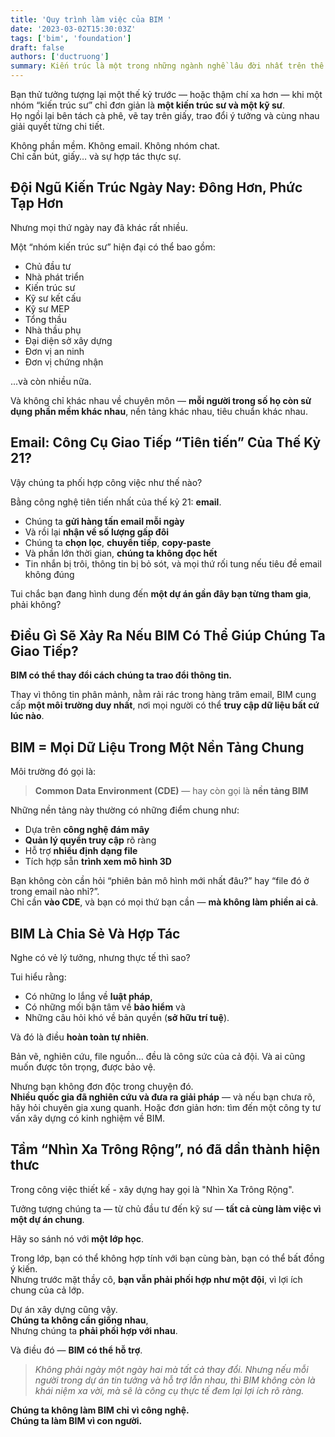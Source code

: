 ```yaml
---
title: 'Quy trình làm việc của BIM '
date: '2023-03-02T15:30:03Z'
tags: ['bim', 'foundation']
draft: false
authors: ['ductruong']
summary: Kiến trúc là một trong những ngành nghề lâu đời nhất trên thế giới. Một thế kỷ hoặc hơn trước, một nhóm kiến trúc sư bao gồm một kiến trúc sư và một kỹ sư. Họ chỉ cần ngồi lại, uống cà phê, dùng bút và giấy, rồi trò chuyện và cùng nhau giải quyết tất cả các chi tiết.
---
```


Bạn thử tưởng tượng lại một thế kỷ trước — hoặc thậm chí xa hơn — khi một nhóm “kiến trúc sư” chỉ đơn giản là **một kiến trúc sư và một kỹ sư**.  
Họ ngồi lại bên tách cà phê, vẽ tay trên giấy, trao đổi ý tưởng và cùng nhau giải quyết từng chi tiết.

Không phần mềm. Không email. Không nhóm chat.  
Chỉ cần bút, giấy… và sự hợp tác thực sự.

<TOCInline toc={props.toc} exclude="#" />

## Đội Ngũ Kiến Trúc Ngày Nay: Đông Hơn, Phức Tạp Hơn

Nhưng mọi thứ ngày nay đã khác rất nhiều.

Một “nhóm kiến trúc sư” hiện đại có thể bao gồm:

- Chủ đầu tư
- Nhà phát triển
- Kiến trúc sư
- Kỹ sư kết cấu
- Kỹ sư MEP
- Tổng thầu
- Nhà thầu phụ
- Đại diện sở xây dựng
- Đơn vị an ninh
- Đơn vị chứng nhận

...và còn nhiều nữa.

Và không chỉ khác nhau về chuyên môn — **mỗi người trong số họ còn sử dụng phần mềm khác nhau**, nền tảng khác nhau, tiêu chuẩn khác nhau.

## Email: Công Cụ Giao Tiếp “Tiên tiến” Của Thế Kỷ 21?

Vậy chúng ta phối hợp công việc như thế nào?

Bằng công nghệ tiên tiến nhất của thế kỷ 21: **email**.

- Chúng ta **gửi hàng tấn email mỗi ngày**
- Và rồi lại **nhận về số lượng gấp đôi**
- Chúng ta **chọn lọc**, **chuyển tiếp**, **copy-paste**
- Và phần lớn thời gian, **chúng ta không đọc hết**
- Tin nhắn bị trôi, thông tin bị bỏ sót, và mọi thứ rối tung nếu tiêu đề email không đúng

Tui chắc bạn đang hình dung đến **một dự án gần đây bạn từng tham gia**, phải không?

## Điều Gì Sẽ Xảy Ra Nếu BIM Có Thể Giúp Chúng Ta Giao Tiếp?

**BIM có thể thay đổi cách chúng ta trao đổi thông tin.**

Thay vì thông tin phân mảnh, nằm rải rác trong hàng trăm email, BIM cung cấp **một môi trường duy nhất**, nơi mọi người có thể **truy cập dữ liệu bất cứ lúc nào**.

## BIM = Mọi Dữ Liệu Trong Một Nền Tảng Chung

Môi trường đó gọi là:

> **Common Data Environment (CDE)** — hay còn gọi là **nền tảng BIM**

Những nền tảng này thường có những điểm chung như:

- Dựa trên **công nghệ đám mây**
- **Quản lý quyền truy cập** rõ ràng
- Hỗ trợ **nhiều định dạng file**
- Tích hợp sẵn **trình xem mô hình 3D**

Bạn không còn cần hỏi “phiên bản mô hình mới nhất đâu?” hay “file đó ở trong email nào nhỉ?”.  
Chỉ cần **vào CDE**, và bạn có mọi thứ bạn cần — **mà không làm phiền ai cả**.

## BIM Là Chia Sẻ Và Hợp Tác

Nghe có vẻ lý tưởng, nhưng thực tế thì sao?

Tui hiểu rằng:

- Có những lo lắng về **luật pháp**,
- Có những mối bận tâm về **bảo hiểm** và
- Những câu hỏi khó về bản quyền (**sở hữu trí tuệ**).

Và đó là điều **hoàn toàn tự nhiên**.

Bản vẽ, nghiên cứu, file nguồn… đều là công sức của cả đội. Và ai cũng muốn được tôn trọng, được bảo vệ.

Nhưng bạn không đơn độc trong chuyện đó.  
**Nhiều quốc gia đã nghiên cứu và đưa ra giải pháp** — và nếu bạn chưa rõ, hãy hỏi chuyên gia xung quanh. Hoặc đơn giản hơn: tìm đến một công ty tư vấn xây dựng có kinh nghiệm về BIM.

## Tầm “Nhìn Xa Trông Rộng”, nó đã dần thành hiện thưc

Trong công việc thiết kế - xây dựng hay gọi là "Nhìn Xa Trông Rộng".

Tưởng tượng chúng ta — từ chủ đầu tư đến kỹ sư — **tất cả cùng làm việc vì một dự án chung**.

Hãy so sánh nó với **một lớp học**.

Trong lớp, bạn có thể không hợp tính với bạn cùng bàn, bạn có thể bất đồng ý kiến.  
Nhưng trước mặt thầy cô, **bạn vẫn phải phối hợp như một đội**, vì lợi ích chung của cả lớp.

Dự án xây dựng cũng vậy.  
**Chúng ta không cần giống nhau**,  
Nhưng chúng ta **phải phối hợp với nhau**.

Và điều đó — **BIM có thể hỗ trợ**.

> _Không phải ngày một ngày hai mà tất cả thay đổi. Nhưng nếu mỗi người trong dự án tin tưởng và hỗ trợ lẫn nhau, thì BIM không còn là khái niệm xa vời, mà sẽ là công cụ thực tế đem lại lợi ích rõ ràng._

**Chúng ta không làm BIM chỉ vì công nghệ.  
Chúng ta làm BIM vì con người.**
